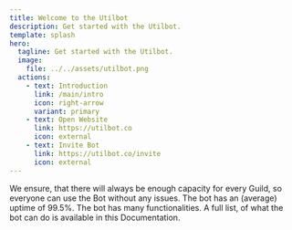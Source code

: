 ```yaml
---
title: Welcome to the Utilbot
description: Get started with the Utilbot.
template: splash
hero:
  tagline: Get started with the Utilbot.
  image:
    file: ../../assets/utilbot.png
  actions:
    - text: Introduction
      link: /main/intro
      icon: right-arrow
      variant: primary
    - text: Open Website
      link: https://utilbot.co
      icon: external
    - text: Invite Bot
      link: https://utilbot.co/invite
      icon: external
---
```



<CardGrid stagger>
	<Card title="No lags" icon="rocket">
		We ensure, that there will always be enough capacity for every Guild, so everyone can use the Bot without any issues.
	</Card>
	<Card title="Stable" icon="add-document">
		The bot has an (average) uptime of 99.5%.
	</Card>
	<Card title="Feature rich" icon="setting">
		The bot has many functionalities. A full list, of what the bot can do is available in this Documentation.
	</Card>
</CardGrid>
